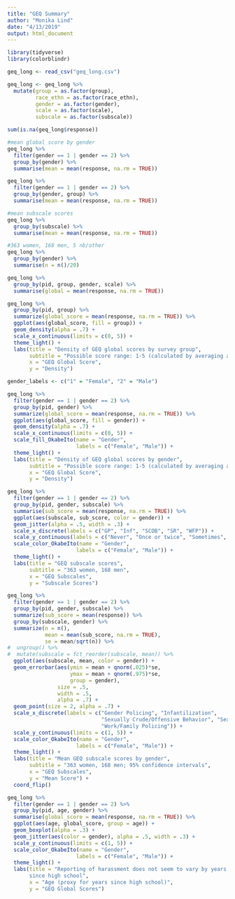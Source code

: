 ```yaml
---
title: "GEQ Summary"
author: "Monika Lind"
date: "4/13/2019"
output: html_document
---
```


```r
library(tidyverse)
library(colorblindr)
```

```r
geq_long <- read_csv("geq_long.csv")

geq_long <- geq_long %>% 
  mutate(group = as.factor(group),
         race_ethn = as.factor(race_ethn),
         gender = as.factor(gender),
         scale = as.factor(scale),
         subscale = as.factor(subscale))

sum(is.na(geq_long$response))
```

```r
#mean global score by gender
geq_long %>% 
  filter(gender == 1 | gender == 2) %>% 
  group_by(gender) %>% 
  summarise(mean = mean(response, na.rm = TRUE))

geq_long %>% 
  filter(gender == 1 | gender == 2) %>% 
  group_by(gender, group) %>% 
  summarise(mean = mean(response, na.rm = TRUE))

#mean subscale scores
geq_long %>% 
  group_by(subscale) %>% 
  summarise(mean = mean(response, na.rm = TRUE))

#363 women, 168 men, 5 nb/other
geq_long %>% 
  group_by(gender) %>% 
  summarise(n = n()/20)
```

```r
geq_long %>% 
  group_by(pid, group, gender, scale) %>% 
  summarise(global = mean(response, na.rm = TRUE))
```

```r
geq_long %>%
  group_by(pid, group) %>% 
  summarize(global_score = mean(response, na.rm = TRUE)) %>% 
  ggplot(aes(global_score, fill = group)) +
  geom_density(alpha = .7) +
  scale_x_continuous(limits = c(0, 5)) +
  theme_light() +
  labs(title = "Density of GEQ global scores by survey group",
       subtitle = "Possible score range: 1-5 (calculated by averaging all items)",
       x = "GEQ Global Score",
       y = "Density")

gender_labels <- c("1" = "Female", "2" = "Male")

geq_long %>%
  filter(gender == 1 | gender == 2) %>% 
  group_by(pid, gender) %>% 
  summarize(global_score = mean(response, na.rm = TRUE)) %>% 
  ggplot(aes(global_score, fill = gender)) +
  geom_density(alpha = .7) +
  scale_x_continuous(limits = c(0, 5)) +
  scale_fill_OkabeIto(name = "Gender",
                      labels = c("Female", "Male")) +
  theme_light() +
  labs(title = "Density of GEQ global scores by gender",
       subtitle = "Possible score range: 1-5 (calculated by averaging all items)",
       x = "GEQ Global Score",
       y = "Density")

geq_long %>% 
  filter(gender == 1 | gender == 2) %>% 
  group_by(pid, gender, subscale) %>% 
  summarise(sub_score = mean(response, na.rm = TRUE)) %>% 
  ggplot(aes(subscale, sub_score, color = gender)) +
  geom_jitter(alpha = .5, width = .3) +
  scale_x_discrete(labels = c("GP", "Inf", "SCOB", "SR", "WFP")) +
  scale_y_continuous(labels = c("Never", "Once or twice", "Sometimes", "Often", "Many times")) +
  scale_color_OkabeIto(name = "Gender",
                      labels = c("Female", "Male")) +
  theme_light() +
  labs(title = "GEQ subscale scores",
       subtitle = "363 women, 168 men",
       x = "GEQ Subscales",
       y = "Subscale Scores")

geq_long %>% 
  filter(gender == 1 | gender == 2) %>% 
  group_by(pid, gender, subscale) %>% 
  summarize(sub_score = mean(response)) %>%
  group_by(subscale, gender) %>% 
  summarize(n = n(),
            mean = mean(sub_score, na.rm = TRUE),
            se = mean/sqrt(n)) %>% 
#  ungroup() %>% 
#  mutate(subscale = fct_reorder(subscale, mean)) %>% 
  ggplot(aes(subscale, mean, color = gender)) + 
  geom_errorbar(aes(ymin = mean + qnorm(.025)*se,
                    ymax = mean + qnorm(.975)*se,
                    group = gender),
                size = .5,
                width = .5,
                alpha = .7) +
  geom_point(size = 2, alpha = .7) +
  scale_x_discrete(labels = c("Gender Policing", "Infantilization", 
                              "Sexually Crude/Offensive Behavior", "Sexist Remarks", 
                              "Work/Family Policing")) +
  scale_y_continuous(limits = c(1, 5)) +
  scale_color_OkabeIto(name = "Gender",
                      labels = c("Female", "Male")) +
  theme_light() +
  labs(title = "Mean GEQ subscale scores by gender",
       subtitle = "363 women, 168 men; 95% confidence intervals",
       x = "GEQ Subscales",
       y = "Mean Score") +
  coord_flip()

geq_long %>%
  filter(gender == 1 | gender == 2) %>% 
  group_by(pid, age, gender) %>% 
  summarise(global_score = mean(response, na.rm = TRUE)) %>% 
  ggplot(aes(age, global_score, group = age)) +
  geom_boxplot(alpha = .3) +
  geom_jitter(aes(color = gender), alpha = .5, width = .3) +
  scale_y_continuous(limits = c(1, 5)) +
  scale_color_OkabeIto(name = "Gender",
                      labels = c("Female", "Male")) +
  theme_light() +
  labs(title = "Reporting of harassment does not seem to vary by years 
       since high school",
       x = "Age (proxy for years since high school)",
       y = "GEQ Global Scores")
```



